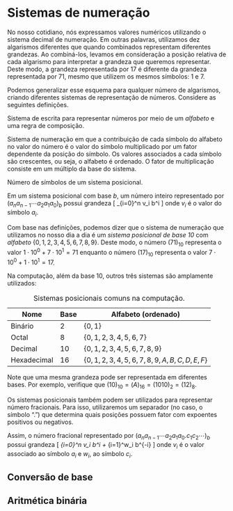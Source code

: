 # Sistemas de numeração {#numeros}

No nosso cotidiano, nós expressamos valores numéricos utilizando o sistema decimal de
numeração.  Em outras palavras, utilizamos dez algarismos diferentes
que quando combinados representam diferentes grandezas.  Ao combiná-los, levamos em
consideração a posição relativa de cada algarismo para interpretar a grandeza que queremos
representar.  Deste modo, a grandeza representada por 17 é diferente da grandeza
representada por 71, mesmo que utilizem os mesmos símbolos: 1 e 7.

Podemos generalizar esse esquema para qualquer número de algarismos, criando diferentes
sistemas de representação de números. Considere as seguintes definições.

::: {.definition name="Sistema de numeração"}
Sistema de escrita para representar números por meio de um *alfabeto* e uma regra de
composição.
:::

::: {.definition name="Sistema posicional"}
Sistema de numeração em que a contribuição de cada símbolo do alfabeto no valor do número
é o valor do símbolo multiplicado por um fator dependente da posição do símbolo.
Os valores associados a cada símbolo são crescentes, ou seja, o alfabeto é ordenado.
O fator de multiplicação consiste em um múltiplo da base do sistema.
:::

::: {.definition name="Base"}
Número de símbolos de um sistema posicional.
:::

Em um sistema posicional com base $b$, um número inteiro representado por $(a_n a_{n-1}
\cdots a_2 a_1 a_0)_b$ possui grandeza
\[ \sum_{i=0}^n v_i b^i\text{,} \]
onde $v_i$ é o valor do símbolo $a_i$.

Com base nas definições, podemos dizer que o sistema de numeração que utilizamos no nosso
dia a dia é um *sistema posicional de base 10* com *alfabeto* $\{0, 1, 2, 3, 4, 5, 6, 7,
8, 9\}$.  Deste modo, o número $(71)_{10}$ representa o valor $1 \cdot 10^0 + 7 \cdot 10^1
= 71$ enquanto o número $(17)_{10}$ representa o valor $7 \cdot 10^0 + 1 \cdot 10^1 = 17$.

Na computação, além da base $10$, outros três sistemas são amplamente utilizados:

Table: Sistemas posicionais comuns na computação.

Nome          Base    Alfabeto (ordenado)
----          ----    -------------------
Binário       2       $\{0, 1\}$
Octal         8       $\{0, 1, 2, 3, 4, 5, 6, 7\}$
Decimal       10      $\{0, 1, 2, 3, 4, 5, 6, 7, 8, 9\}$
Hexadecimal   16      $\{0, 1, 2, 3, 4, 5, 6, 7, 8, 9, A, B, C, D, E, F\}$

Note que uma mesma grandeza pode ser representada em diferentes bases.
Por exemplo, verifique que $(10)_{10} = (A)_{16} = (1010)_2 = (12)_8$.

Os sistemas posicionais também podem ser utilizados para representar número fracionais.
Para isso, utilizaremos um separador (no caso, o símbolo ".") que determina quais posições
possuem fator com expoentes positivos ou negativos.

Assim, o número fracional representado por $(a_n a_{n-1} \cdots a_2 a_1 a_0 .
c_1 c_2 \cdots)_b$ possui grandeza
\[ \sum_{i=0}^n v_i b^i + \sum_{i=1}^\infty w_i b^{-i}\text{,} \]
onde $v_i$ é o valor associado ao símbolo $a_i$ e $w_i$, ao símbolo $c_i$.

## Conversão de base

## Aritmética binária
